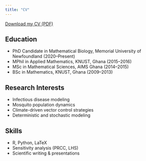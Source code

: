 ```yaml
---
title: "CV"
---
```


[Download my CV (PDF)](cv.pdf)

## Education
- PhD Candidate in Mathematical Biology, Memorial University of Newfoundland (2020–Present)
- MPhil in Applied Mathematics, KNUST, Ghana (2015–2016)
- MSc in Mathematical Sciences, AIMS Ghana (2014–2015)
- BSc in Mathematics, KNUST, Ghana (2009–2013)

## Research Interests
- Infectious disease modeling
- Mosquito population dynamics
- Climate-driven vector control strategies
- Deterministic and stochastic modeling

## Skills
- R, Python, LaTeX
- Sensitivity analysis (PRCC, LHS)
- Scientific writing & presentations